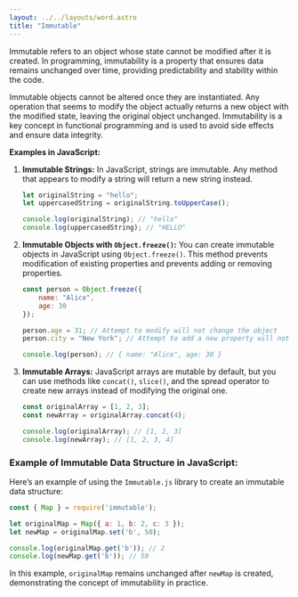 ```yaml
---
layout: ../../layouts/word.astro
title: "Immutable"
---
```

Immutable refers to an object whose state cannot be modified after it is created. In programming, immutability is a property that ensures data remains unchanged over time, providing predictability and stability within the code.

Immutable objects cannot be altered once they are instantiated. Any operation that seems to modify the object actually returns a new object with the modified state, leaving the original object unchanged. Immutability is a key concept in functional programming and is used to avoid side effects and ensure data integrity.

**Examples in JavaScript:**

1. **Immutable Strings:**
   In JavaScript, strings are immutable. Any method that appears to modify a string will return a new string instead.
   ```javascript
   let originalString = "hello";
   let uppercasedString = originalString.toUpperCase();

   console.log(originalString); // "hello"
   console.log(uppercasedString); // "HELLO"
   ```

2. **Immutable Objects with `Object.freeze()`:**
   You can create immutable objects in JavaScript using `Object.freeze()`. This method prevents modification of existing properties and prevents adding or removing properties.
   ```javascript
   const person = Object.freeze({
       name: "Alice",
       age: 30
   });

   person.age = 31; // Attempt to modify will not change the object
   person.city = "New York"; // Attempt to add a new property will not work

   console.log(person); // { name: "Alice", age: 30 }
   ```

3. **Immutable Arrays:**
   JavaScript arrays are mutable by default, but you can use methods like `concat()`, `slice()`, and the spread operator to create new arrays instead of modifying the original one.
   ```javascript
   const originalArray = [1, 2, 3];
   const newArray = originalArray.concat(4);

   console.log(originalArray); // [1, 2, 3]
   console.log(newArray); // [1, 2, 3, 4]
   ```
   
### Example of Immutable Data Structure in JavaScript:

Here’s an example of using the `Immutable.js` library to create an immutable data structure:
```javascript
const { Map } = require('immutable');

let originalMap = Map({ a: 1, b: 2, c: 3 });
let newMap = originalMap.set('b', 50);

console.log(originalMap.get('b')); // 2
console.log(newMap.get('b')); // 50
```

In this example, `originalMap` remains unchanged after `newMap` is created, demonstrating the concept of immutability in practice.